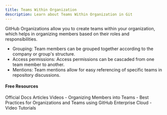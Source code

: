 ```yaml
---
title: Teams Within Organization
description: Learn about Teams Within Organization in Git
---
```

GitHub Organizations allow you to create teams within your organization, which helps in organizing members based on their roles and responsibilities.

- Grouping: Team members can be grouped together according to the company or group's structure.
- Access permissions: Access permissions can be cascaded from one team member to another.
- Mentions: Team mentions allow for easy referencing of specific teams in repository discussions.


#### Free Resources

<Tabs defaultValue="official">
<TabsList>
<TabsTrigger value="official">Official Docs</TabsTrigger>
<TabsTrigger value="article">Articles</TabsTrigger>
<TabsTrigger value="video">Videos</TabsTrigger>
</TabsList>

<TabsContent value="official">
<Note type="note" title="official">
- <Link href="https://docs.github.com/en/organizations/organizing-members-into-teams">Organizing Members into Teams</Link>
</Note>
</TabsContent>
<TabsContent value="article">
<Note type="note" title="article">
- <Link href="https://github.blog/enterprise-software/devops/best-practices-for-organizations-and-teams-using-github-enterprise-cloud/">Best Practices for Organizations and Teams using GitHub Enterprise Cloud</Link>
</Note>
</TabsContent>
<TabsContent value="video">
<Note type="note" title="video">
- <Link href="https://www.youtube.com/results?search_query=git+teams+within+organization+tutorial">Video Tutorials</Link>
</Note>
</TabsContent>
</Tabs>
